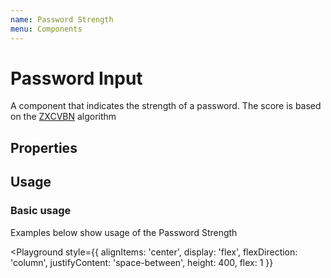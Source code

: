 ```yaml
---
name: Password Strength
menu: Components
---
```



# Password Input

A component that indicates the strength of a password.
The score is based on the [ZXCVBN](https://github.com/dropbox/zxcvbn) algorithm

## Properties

<Props of={PasswordStrength} />

## Usage

### Basic usage

Examples below show usage of the Password Strength

<Playground
  style={{
    alignItems: 'center',
    display: 'flex',
    flexDirection: 'column',
    justifyContent: 'space-between',
    height: 400,
    flex: 1
  }}
>
  <PasswordStrength score={0} />
  <PasswordStrength
    score={1}
    showAdditionalText={true}
    additionalText='Keep going !'
  />
  <PasswordStrength
    score={2}
    showAdditionalText={true}
    additionalText="That's better !"
  />
  <PasswordStrength
    score={3}
    showAdditionalText={true}
    additionalText="You're almost there !"
  />
  <PasswordStrength
    score={4}
    showAdditionalText={true}
    additionalText='Hurray !'
  />
</Playground>
